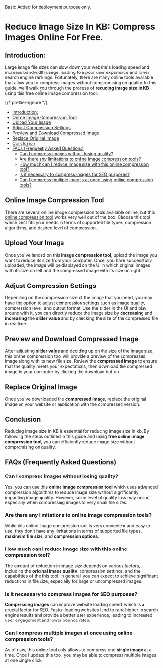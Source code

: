 


Basic Added for deployment purpose only.

# Reduce Image Size In KB: Compress Images Online For Free.

## <a name='Introduction:'></a>Introduction:

Large image file sizes can slow down your website's loading speed and increase bandwidth usage, leading to a poor user experience and lower search engine rankings. Fortunately, there are many online tools available that allow you to compress images without compromising on quality. In this guide, we'll walk you through the process of **reducing image size in KB** using this free online image compression tool.

{/* prettier-ignore */}
<TOC>
- [Introduction:](#Introduction:)
- [Online Image Compression Tool](#OnlineImageCompressionTool)
- [Upload Your Image](#UploadYourImage)
- [Adjust Compression Settings](#AdjustCompressionSettings)
- [Preview and Download Compressed Image](#PreviewandDownloadCompressedImage)
- [Replace Original Image](#ReplaceOriginalImage)
- [Conclusion](#Conclusion)
- [FAQs (Frequently Asked Questions)](#FAQsFrequentlyAskedQuestions)
  - [Can I compress images without losing quality?](#CanIcompressimageswithoutlosingquality)
  - [Are there any limitations to online image compression tools?](#Arethereanylimitationstoonlineimagecompressiontools)
  - [How much can I reduce image size with this online compression tool?](#HowmuchcanIreduceimagesizewiththisonlinecompressiontool)
  - [Is it necessary to compress images for SEO purposes?](#IsitnecessarytocompressimagesforSEOpurposes)
  - [Can I compress multiple images at once using online compression tools?](#CanIcompressmultipleimagesatonceusingonlinecompressiontools)
</TOC>

## <a name='OnlineImageCompressionTool'></a>Online Image Compression Tool

There are several online image compression tools available online, but this [online compression tool](https://www.karunakarpatel.com/reduce-image-size-in-kb) works very well out of the box. Choose this tool which best fits your needs in terms of supported file types, compression algorithms, and desired level of compression.

## <a name='UploadYourImage'></a>Upload Your Image

Once you've landed on this **image compression tool**, upload the image you want to reduce its size from your computer. Once, you have successfully uploaded, the image will be displayed on the UI in which original images with its size on left and the compressed image with its size on right.

## <a name='AdjustCompressionSettings'></a>Adjust Compression Settings

Depending on the compression size of the image that you need, you may have the option to adjust compression settings such as image quality, compression level, and output format. Use the slider in the UI and play around with it, you can directly reduce the image size by **decreasing** and **increasing** the **slider value** and by checking the size of the compressed file in realtime.

## <a name='PreviewandDownloadCompressedImage'></a>Preview and Download Compressed Image

After adjusting **slider value** and deciding up on the size of the image size, this online compression tool will provide a preview of the compressed image along with its new file size. Review the **compressed image** to ensure that the quality meets your expectations, then download the compressed image to your computer by clicking the download button.

## <a name='ReplaceOriginalImage'></a>Replace Original Image

Once you've downloaded the **compressed image**, replace the original image on your website or application with the compressed version.

## <a name='Conclusion'></a>Conclusion

Reducing image size in KB is essential for reducing image size in kb. By following the steps outlined in this guide and using **free online image compression tool**, you can efficiently reduce image size without compromising on quality.

## <a name='FAQsFrequentlyAskedQuestions'></a>FAQs (Frequently Asked Questions)

### <a name='CanIcompressimageswithoutlosingquality'></a>Can I compress images without losing quality?

Yes, you can use this **online image compression tool** which uses advanced compression algorithms to reduce image size without significantly impacting image quality. However, some level of quality loss may occur, especially when compressing images to very small file sizes.

### <a name='Arethereanylimitationstoonlineimagecompressiontools'></a>Are there any limitations to online image compression tools?

While this online image compression tool is very convenient and easy to use, they don’t have any limitations in terms of supported file types, **maximum file size**, and **compression options**.

### <a name='HowmuchcanIreduceimagesizewiththisonlinecompressiontool'></a>How much can I reduce image size with this online compression tool?

The amount of reduction in image size depends on various factors, including the **original image quality**, compression settings, and the capabilities of the this tool. In general, you can expect to achieve significant reductions in file size, especially for large or uncompressed images.

### <a name='IsitnecessarytocompressimagesforSEOpurposes'></a>Is it necessary to compress images for SEO purposes?

**Compressing images** can improve website loading speed, which is a crucial factor for SEO. Faster-loading websites tend to rank higher in search engine results and provide a better user experience, leading to increased user engagement and lower bounce rates.

### <a name='CanIcompressmultipleimagesatonceusingonlinecompressiontools'></a>Can I compress multiple images at once using online compression tools?

As of now, this online tool only allows to compress one **single image** at a time. Once I update this tool, you may be able to compress multiple images at one single click.
